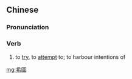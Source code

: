 {{also|希图}}
==Chinese==
{{zh-forms|s=希图}}

===Pronunciation===
{{zh-pron
|m=xītú
|c=hei1 tou4
|mn=qz,xm,zz:hi-tô͘
|cat=v
}}

===Verb===
{{zh-verb}}

# to [[try]], to [[attempt]] to; to harbour intentions of

[[mg:希圖]]